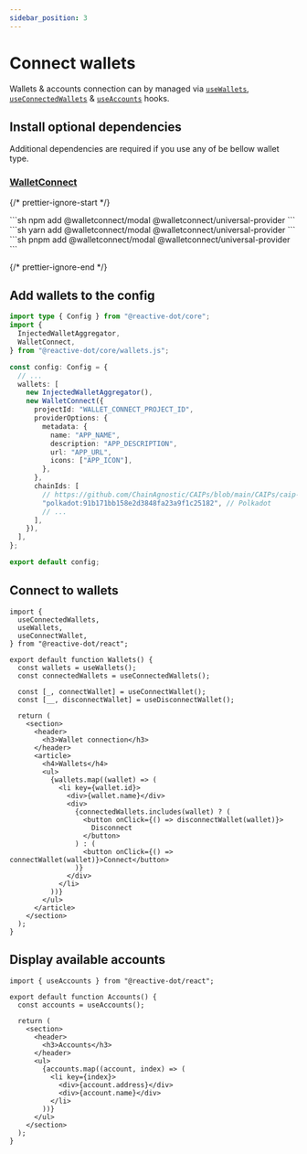 ```yaml
---
sidebar_position: 3
---
```



# Connect wallets

Wallets & accounts connection can by managed via [`useWallets`](/api/react/function/useWallets), [`useConnectedWallets`](/api/react/function/useConnectedWallets) & [`useAccounts`](/api/react/function/useAccounts) hooks.

## Install optional dependencies

Additional dependencies are required if you use any of be bellow wallet type.

### [WalletConnect](https://walletconnect.com/)

{/* prettier-ignore-start */}

<Tabs>
  <TabItem value="npm" label="npm" default>
    ```sh
    npm add @walletconnect/modal @walletconnect/universal-provider
    ```
  </TabItem>
  <TabItem value="yarn" label="yarn">
    ```sh
    yarn add @walletconnect/modal @walletconnect/universal-provider
    ```
  </TabItem>
    <TabItem value="pnpm" label="pnpm">
    ```sh
    pnpm add @walletconnect/modal @walletconnect/universal-provider
    ```
  </TabItem>
</Tabs>

{/* prettier-ignore-end */}

## Add wallets to the config

```ts title="config.ts"
import type { Config } from "@reactive-dot/core";
import {
  InjectedWalletAggregator,
  WalletConnect,
} from "@reactive-dot/core/wallets.js";

const config: Config = {
  // ...
  wallets: [
    new InjectedWalletAggregator(),
    new WalletConnect({
      projectId: "WALLET_CONNECT_PROJECT_ID",
      providerOptions: {
        metadata: {
          name: "APP_NAME",
          description: "APP_DESCRIPTION",
          url: "APP_URL",
          icons: ["APP_ICON"],
        },
      },
      chainIds: [
        // https://github.com/ChainAgnostic/CAIPs/blob/main/CAIPs/caip-13.md
        "polkadot:91b171bb158e2d3848fa23a9f1c25182", // Polkadot
        // ...
      ],
    }),
  ],
};

export default config;
```

## Connect to wallets

```tsx title="Wallets.tsx"
import {
  useConnectedWallets,
  useWallets,
  useConnectWallet,
} from "@reactive-dot/react";

export default function Wallets() {
  const wallets = useWallets();
  const connectedWallets = useConnectedWallets();

  const [_, connectWallet] = useConnectWallet();
  const [__, disconnectWallet] = useDisconnectWallet();

  return (
    <section>
      <header>
        <h3>Wallet connection</h3>
      </header>
      <article>
        <h4>Wallets</h4>
        <ul>
          {wallets.map((wallet) => (
            <li key={wallet.id}>
              <div>{wallet.name}</div>
              <div>
                {connectedWallets.includes(wallet) ? (
                  <button onClick={() => disconnectWallet(wallet)}>
                    Disconnect
                  </button>
                ) : (
                  <button onClick={() => connectWallet(wallet)}>Connect</button>
                )}
              </div>
            </li>
          ))}
        </ul>
      </article>
    </section>
  );
}
```

## Display available accounts

```tsx title="Accounts.tsx"
import { useAccounts } from "@reactive-dot/react";

export default function Accounts() {
  const accounts = useAccounts();

  return (
    <section>
      <header>
        <h3>Accounts</h3>
      </header>
      <ul>
        {accounts.map((account, index) => (
          <li key={index}>
            <div>{account.address}</div>
            <div>{account.name}</div>
          </li>
        ))}
      </ul>
    </section>
  );
}
```
